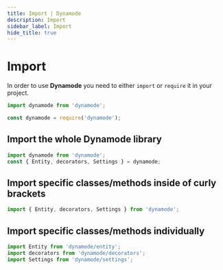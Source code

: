 ```yaml
---
title: Import | Dynamode
description: Import
sidebar_label: Import
hide_title: true
---
```



# Import

In order to use **Dynamode** you need to either `import` or `require` it in your project.

<Tabs>
<TabItem value="es-module" label="ES module" default>

```ts
import dynamode from 'dynamode';
```

</TabItem>
<TabItem value="common-js" label="CommonJS">

```ts
const dynamode = require('dynamode');
```

</TabItem>
</Tabs>

## Import the whole Dynamode library

```ts
import dynamode from 'dynamode';
const { Entity, decorators, Settings } = dynamode;
```

## Import specific classes/methods inside of curly brackets

```ts
import { Entity, decorators, Settings } from 'dynamode';
```

## Import specific classes/methods individually

```ts
import Entity from 'dynamode/entity';
import decorators from 'dynamode/decorators';
import Settings from 'dynamode/settings';
```

